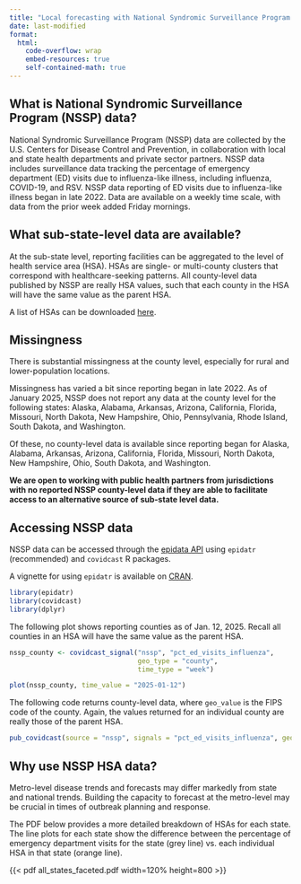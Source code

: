 ```yaml
---
title: "Local forecasting with National Syndromic Surveillance Program (NSSP) Data"
date: last-modified
format: 
  html: 
    code-overflow: wrap
    embed-resources: true
    self-contained-math: true
---
```


## What is National Syndromic Surveillance Program (NSSP) data?

National Syndromic Surveillance Program (NSSP) data are collected by the U.S. Centers for Disease Control and Prevention, in collaboration with local and state health departments and private sector partners. NSSP data includes surveillance data tracking the percentage of emergency department (ED) visits due to influenza-like illness, including influenza, COVID-19, and RSV. NSSP data reporting of ED visits due to influenza-like illness began in late 2022. Data are available on a weekly time scale, with data from the prior week added Friday mornings. 

## What sub-state-level data are available?

At the sub-state level, reporting facilities can be aggregated to the level of health service area (HSA). HSAs are single- or multi-county clusters that correspond with healthcare-seeking patterns. All county-level data published by NSSP are really HSA values, such that each county in the HSA will have the same value as the parent HSA.

A list of HSAs can be downloaded [here](https://view.officeapps.live.com/op/view.aspx?src=https%3A%2F%2Fseer.cancer.gov%2Fseerstat%2Fvariables%2Fcountyattribs%2FHealth.Service.Areas.xls&wdOrigin=BROWSELINK).

## Missingness

There is substantial missingness at the county level, especially for rural and lower-population locations.

Missingness has varied a bit since reporting began in late 2022. As of January 2025, NSSP does not report any data at the county level for the following states: Alaska, Alabama, Arkansas, Arizona, California, Florida, Missouri, North Dakota, New Hampshire, Ohio, Pennsylvania, Rhode Island, South Dakota, and Washington. 

Of these, no county-level data is available since reporting began for Alaska, Alabama, Arkansas, Arizona, California, Florida, Missouri, North Dakota, New Hampshire, Ohio, South Dakota, and Washington. 

**We are open to working with public health partners from jurisdictions with no reported NSSP county-level data if they are able to facilitate access to an alternative source of sub-state level data.**

## Accessing NSSP data

NSSP data can be accessed through the [epidata API](https://cmu-delphi.github.io/delphi-epidata/api/covidcast-signals/nssp.html) using `epidatr` (recommended) and `covidcast` R packages.

A vignette for using `epidatr` is available on [CRAN](https://cran.r-project.org/web/packages/epidatr/vignettes/epidatr.html).

```r
library(epidatr)
library(covidcast)
library(dplyr)
```

The following plot shows reporting counties as of Jan. 12, 2025. Recall all counties in an HSA will have the same value as the parent HSA. 

```r
nssp_county <- covidcast_signal("nssp", "pct_ed_visits_influenza",
                                geo_type = "county",
                                time_type = "week")
```

```r
plot(nssp_county, time_value = "2025-01-12")
```

The following code returns county-level data, where `geo_value` is the FIPS code of the county. Again, the values returned for an individual county are really those of the parent HSA.

```r
pub_covidcast(source = "nssp", signals = "pct_ed_visits_influenza", geo_type = "county", geo_values = "25015", time_type = "week")
```

## Why use NSSP HSA data?

Metro-level disease trends and forecasts may differ markedly from state and national trends. Building the capacity to forecast at the metro-level may be crucial in times of outbreak planning and response.  

The PDF below provides a more detailed breakdown of HSAs for each state. The line plots for each state show the difference between the percentage of emergency department visits for the state (grey line) vs. each individual HSA in that state (orange line). 


{{< pdf all_states_faceted.pdf width=120% height=800 >}}
